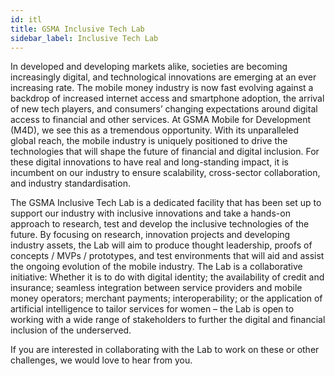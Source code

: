 ```yaml
---
id: itl
title: GSMA Inclusive Tech Lab
sidebar_label: Inclusive Tech Lab
---
```


In developed and developing markets alike, societies are becoming increasingly
digital, and technological innovations are emerging at an ever increasing rate.
The mobile money industry is now fast evolving against a backdrop of increased
internet access and smartphone adoption, the arrival of new tech players, and
consumers’ changing expectations around digital access to financial and other
services. At GSMA Mobile for Development (M4D), we see this as a tremendous
opportunity. With its unparalleled global reach, the mobile industry is uniquely
positioned to drive the technologies that will shape the future of financial and
digital inclusion. For these digital innovations to have real and long-standing
impact, it is incumbent on our industry to ensure scalability, cross-sector
collaboration, and industry standardisation.

The GSMA Inclusive Tech Lab is a dedicated facility that has been set up to
support our industry with inclusive innovations and take a hands-on approach to
research, test and develop the inclusive technologies of the future. By focusing
on research, innovation projects and developing industry assets, the Lab will
aim to produce thought leadership, proofs of concepts / MVPs / prototypes, and
test environments that will aid and assist the ongoing evolution of the mobile
industry. The Lab is a collaborative initiative: Whether it is to do with
digital identity; the availability of credit and insurance; seamless integration
between service providers and mobile money operators; merchant payments;
interoperability; or the application of artificial intelligence to tailor
services for women – the Lab is open to working with a wide range of
stakeholders to further the digital and financial inclusion of the underserved.

If you are interested in collaborating with the Lab to work on these or other
challenges, we would love to hear from you.
